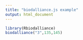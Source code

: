 ```yaml
---
title: "biodalliance.js example"
output: html_document
---
```



```r
library(Rbiodalliance)
biodalliance("3",135,145)
```


